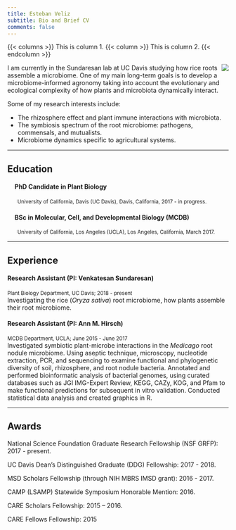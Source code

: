 ```yaml
---
title: Esteban Veliz
subtitle: Bio and Brief CV
comments: false
---
```

{{< columns >}}
This is column 1.
{{< column >}}
This is column 2.
{{< endcolumn >}}

<img align="right" src="/img/photo-front.png">
I am currently in the Sundaresan lab at UC Davis studying how rice roots assemble a microbiome. One of my main long-term goals is to develop a microbiome-informed agronomy taking into account the evolutionary and ecological complexity of how plants and microbiota dynamically interact. 

Some of my research interests include:

- The rhizosphere effect and plant immune interactions with microbiota.
- The symbiosis spectrum of the root microbiome: pathogens, commensals, and mutualists.
- Microbiome dynamics specific to agricultural systems.

---

## Education
#### &nbsp;&nbsp;&nbsp;&nbsp; PhD Candidate in Plant Biology 
<sup> &nbsp;&nbsp;&nbsp;&nbsp;&nbsp;&nbsp; University of California, Davis (UC Davis), Davis, California, 2017 - in progress.</sup>

#### &nbsp;&nbsp;&nbsp;&nbsp; BSc in Molecular, Cell, and Developmental Biology (MCDB)  
<sup>&nbsp;&nbsp;&nbsp;&nbsp;&nbsp;&nbsp; University of California, Los Angeles (UCLA), Los Angeles, California, March 2017.</sup>

---

## Experience
#### Research Assistant (PI: Venkatesan Sundaresan)  
<sup>Plant Biology Department, UC Davis; 2018 - present </sup>  
Investigating the rice (_Oryza sativa_) root microbiome, how plants assemble their root microbiome.

#### Research Assistant (PI: Ann M. Hirsch)    
<sup> MCDB Department, UCLA;  June 2015 - June 2017 </sup>  
Investigated symbiotic plant-microbe interactions in the _Medicago_ root nodule microbiome. Using aseptic technique, microscopy, nucleotide extraction, PCR, and sequencing to examine functional and phylogenetic diversity of soil, rhizosphere, and root nodule bacteria. Annotated and performed bioinformatic analysis of bacterial genomes, using curated databases such as JGI IMG-Expert Review, KEGG, CAZy, KOG, and Pfam to make functional predictions for subsequent in vitro validation. Conducted statistical data analysis and created graphics in R.

---

## Awards  
National Science Foundation Graduate Research Fellowship (NSF GRFP): 2017 - present. 

UC Davis Dean’s Distinguished Graduate (DDG) Fellowship: 2017 - 2018.  

MSD Scholars Fellowship (through NIH MBRS IMSD grant): 2016 - 2017.  

CAMP (LSAMP) Statewide Symposium Honorable Mention: 2016.  

CARE Scholars Fellowship: 2015 – 2016.  

CARE Fellows Fellowship: 2015  
